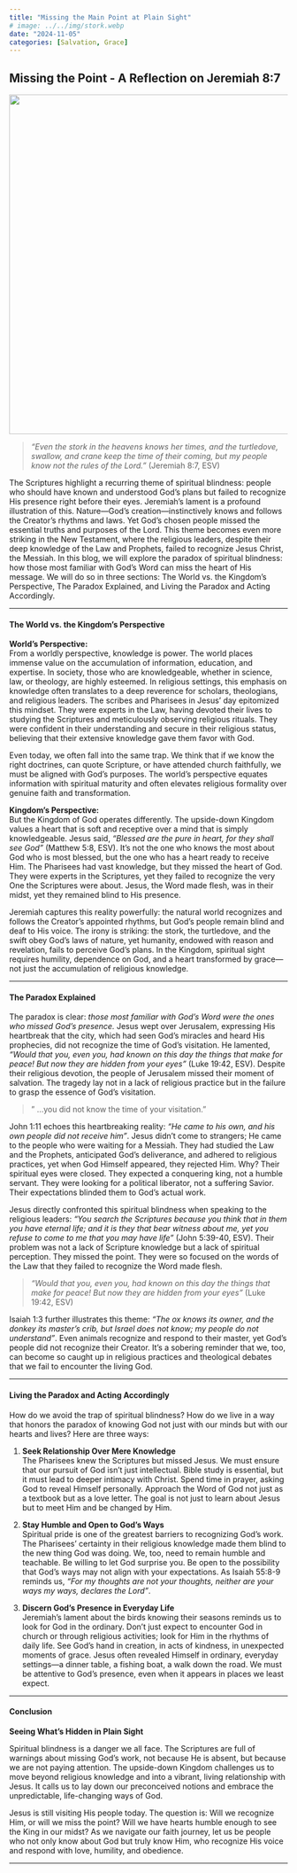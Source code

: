```yaml
---
title: "Missing the Main Point at Plain Sight"
# image: ../../img/stork.webp
date: "2024-11-05"
categories: [Salvation, Grace]
---
```


## Missing the Point - A Reflection on Jeremiah 8:7

![](images/stork.webp){fig-align="center" width="613"}

> *“Even the stork in the heavens knows her times, and the turtledove, swallow, and crane keep the time of their coming, but my people know not the rules of the Lord.”* (Jeremiah 8:7, ESV)

The Scriptures highlight a recurring theme of spiritual blindness: people who should have known and understood God’s plans but failed to recognize His presence right before their eyes. Jeremiah’s lament is a profound illustration of this. Nature—God’s creation—instinctively knows and follows the Creator’s rhythms and laws. Yet God’s chosen people missed the essential truths and purposes of the Lord. This theme becomes even more striking in the New Testament, where the religious leaders, despite their deep knowledge of the Law and Prophets, failed to recognize Jesus Christ, the Messiah. In this blog, we will explore the paradox of spiritual blindness: how those most familiar with God’s Word can miss the heart of His message. We will do so in three sections: The World vs. the Kingdom’s Perspective, The Paradox Explained, and Living the Paradox and Acting Accordingly.

------------------------------------------------------------------------

#### **The World vs. the Kingdom’s Perspective**

**World’s Perspective:**\
From a worldly perspective, knowledge is power. The world places immense value on the accumulation of information, education, and expertise. In society, those who are knowledgeable, whether in science, law, or theology, are highly esteemed. In religious settings, this emphasis on knowledge often translates to a deep reverence for scholars, theologians, and religious leaders. The scribes and Pharisees in Jesus' day epitomized this mindset. They were experts in the Law, having devoted their lives to studying the Scriptures and meticulously observing religious rituals. They were confident in their understanding and secure in their religious status, believing that their extensive knowledge gave them favor with God.

Even today, we often fall into the same trap. We think that if we know the right doctrines, can quote Scripture, or have attended church faithfully, we must be aligned with God’s purposes. The world’s perspective equates information with spiritual maturity and often elevates religious formality over genuine faith and transformation.

**Kingdom’s Perspective:**\
But the Kingdom of God operates differently. The upside-down Kingdom values a heart that is soft and receptive over a mind that is simply knowledgeable. Jesus said, *“Blessed are the pure in heart, for they shall see God”* (Matthew 5:8, ESV). It’s not the one who knows the most about God who is most blessed, but the one who has a heart ready to receive Him. The Pharisees had vast knowledge, but they missed the heart of God. They were experts in the Scriptures, yet they failed to recognize the very One the Scriptures were about. Jesus, the Word made flesh, was in their midst, yet they remained blind to His presence.

Jeremiah captures this reality powerfully: the natural world recognizes and follows the Creator’s appointed rhythms, but God’s people remain blind and deaf to His voice. The irony is striking: the stork, the turtledove, and the swift obey God’s laws of nature, yet humanity, endowed with reason and revelation, fails to perceive God’s plans. In the Kingdom, spiritual sight requires humility, dependence on God, and a heart transformed by grace—not just the accumulation of religious knowledge.

------------------------------------------------------------------------

#### **The Paradox Explained**

The paradox is clear: *those most familiar with God’s Word were the ones who missed God’s presence.* Jesus wept over Jerusalem, expressing His heartbreak that the city, which had seen God’s miracles and heard His prophecies, did not recognize the time of God’s visitation. He lamented, *“Would that you, even you, had known on this day the things that make for peace! But now they are hidden from your eyes”* (Luke 19:42, ESV). Despite their religious devotion, the people of Jerusalem missed their moment of salvation. The tragedy lay not in a lack of religious practice but in the failure to grasp the essence of God’s visitation.

> " ...you did not know the time of your visitation.”

John 1:11 echoes this heartbreaking reality: *“He came to his own, and his own people did not receive him”*. Jesus didn’t come to strangers; He came to the people who were waiting for a Messiah. They had studied the Law and the Prophets, anticipated God’s deliverance, and adhered to religious practices, yet when God Himself appeared, they rejected Him. Why? Their spiritual eyes were closed. They expected a conquering king, not a humble servant. They were looking for a political liberator, not a suffering Savior. Their expectations blinded them to God’s actual work.

Jesus directly confronted this spiritual blindness when speaking to the religious leaders: *“You search the Scriptures because you think that in them you have eternal life; and it is they that bear witness about me, yet you refuse to come to me that you may have life”* (John 5:39-40, ESV). Their problem was not a lack of Scripture knowledge but a lack of spiritual perception. They missed the point. They were so focused on the words of the Law that they failed to recognize the Word made flesh.

> *“Would that you, even you, had known on this day the things that make for peace! But now they are hidden from your eyes”* (Luke 19:42, ESV)

Isaiah 1:3 further illustrates this theme: *“The ox knows its owner, and the donkey its master’s crib, but Israel does not know; my people do not understand”*. Even animals recognize and respond to their master, yet God’s people did not recognize their Creator. It’s a sobering reminder that we, too, can become so caught up in religious practices and theological debates that we fail to encounter the living God.

------------------------------------------------------------------------

#### **Living the Paradox and Acting Accordingly**

How do we avoid the trap of spiritual blindness? How do we live in a way that honors the paradox of knowing God not just with our minds but with our hearts and lives? Here are three ways:

1.  **Seek Relationship Over Mere Knowledge**\
    The Pharisees knew the Scriptures but missed Jesus. We must ensure that our pursuit of God isn’t just intellectual. Bible study is essential, but it must lead to deeper intimacy with Christ. Spend time in prayer, asking God to reveal Himself personally. Approach the Word of God not just as a textbook but as a love letter. The goal is not just to learn about Jesus but to meet Him and be changed by Him.

2.  **Stay Humble and Open to God’s Ways**\
    Spiritual pride is one of the greatest barriers to recognizing God’s work. The Pharisees’ certainty in their religious knowledge made them blind to the new thing God was doing. We, too, need to remain humble and teachable. Be willing to let God surprise you. Be open to the possibility that God’s ways may not align with your expectations. As Isaiah 55:8-9 reminds us, *“For my thoughts are not your thoughts, neither are your ways my ways, declares the Lord”*.

3.  **Discern God’s Presence in Everyday Life**\
    Jeremiah’s lament about the birds knowing their seasons reminds us to look for God in the ordinary. Don’t just expect to encounter God in church or through religious activities; look for Him in the rhythms of daily life. See God’s hand in creation, in acts of kindness, in unexpected moments of grace. Jesus often revealed Himself in ordinary, everyday settings—a dinner table, a fishing boat, a walk down the road. We must be attentive to God’s presence, even when it appears in places we least expect.

------------------------------------------------------------------------

#### **Conclusion**

**Seeing What’s Hidden in Plain Sight**

Spiritual blindness is a danger we all face. The Scriptures are full of warnings about missing God’s work, not because He is absent, but because we are not paying attention. The upside-down Kingdom challenges us to move beyond religious knowledge and into a vibrant, living relationship with Jesus. It calls us to lay down our preconceived notions and embrace the unpredictable, life-changing ways of God.

Jesus is still visiting His people today. The question is: Will we recognize Him, or will we miss the point? Will we have hearts humble enough to see the King in our midst? As we navigate our faith journey, let us be people who not only know about God but truly know Him, who recognize His voice and respond with love, humility, and obedience.

------------------------------------------------------------------------
